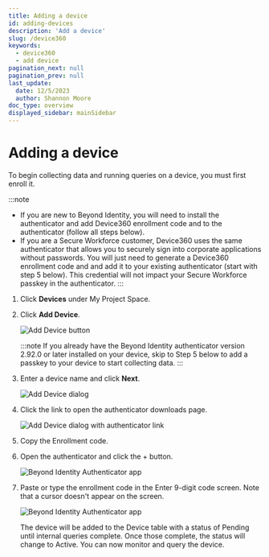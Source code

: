 ```yaml
---
title: Adding a device
id: adding-devices
description: 'Add a device'
slug: /device360
keywords:
  - device360
  - add device
pagination_next: null
pagination_prev: null
last_update:
  date: 12/5/2023
  author: Shannon Moore
doc_type: overview
displayed_sidebar: mainSidebar
---
```


# Adding a device

To begin collecting data and running queries on a device, you must first enroll it. 

:::note
- If you are new to Beyond Identity, you will need to install the authenticator and add Device360 enrollment code and to the authenticator (follow all steps below).
- If you are a Secure Workforce customer, Device360 uses the same authenticator that allows you to securely sign into corporate applications without passwords. You will just need to generate a Device360 enrollment code and and add it to your existing authenticator (start with step 5 below). This 
credential will not impact your Secure Workforce passkey in the authenticator.
:::

1. Click **Devices** under My Project Space.

2. Click **Add Device**.

   ![Add Device button](../images/devices/add-device.png)

   :::note 
   If you already have the Beyond Identity authenticator version 2.92.0 or later installed on your device, skip to Step 5 below to add a passkey to your device to start collecting data.
   :::

3. Enter a device name and click **Next**.
   
   ![Add Device dialog](../images/devices/device-name.png)

4. Click the link to open the authenticator downloads page.
   
   ![Add Device dialog with authenticator link](../images/devices/enrollment-code.png)

5. Copy the Enrollment code.

6. Open the authenticator and click the + button.

   ![Beyond Identity Authenticator app](../images/devices/authenticator-add-passkey.png)

7. Paste or type the enrollment code in the Enter 9-digit code screen. Note that a cursor doesn't appear on the screen.

   ![Beyond Identity Authenticator app](../images/devices/authenticator-code.png)   

   The device will be added to the Device table with a status of Pending until internal queries complete. Once those complete, the status will change to Active.
   You can now monitor and query the device.
